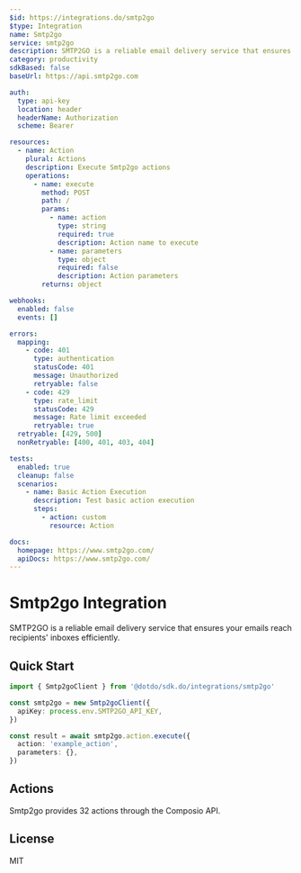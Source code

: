 ```yaml
---
$id: https://integrations.do/smtp2go
$type: Integration
name: Smtp2go
service: smtp2go
description: SMTP2GO is a reliable email delivery service that ensures your emails reach recipients' inboxes efficiently.
category: productivity
sdkBased: false
baseUrl: https://api.smtp2go.com

auth:
  type: api-key
  location: header
  headerName: Authorization
  scheme: Bearer

resources:
  - name: Action
    plural: Actions
    description: Execute Smtp2go actions
    operations:
      - name: execute
        method: POST
        path: /
        params:
          - name: action
            type: string
            required: true
            description: Action name to execute
          - name: parameters
            type: object
            required: false
            description: Action parameters
        returns: object

webhooks:
  enabled: false
  events: []

errors:
  mapping:
    - code: 401
      type: authentication
      statusCode: 401
      message: Unauthorized
      retryable: false
    - code: 429
      type: rate_limit
      statusCode: 429
      message: Rate limit exceeded
      retryable: true
  retryable: [429, 500]
  nonRetryable: [400, 401, 403, 404]

tests:
  enabled: true
  cleanup: false
  scenarios:
    - name: Basic Action Execution
      description: Test basic action execution
      steps:
        - action: custom
          resource: Action

docs:
  homepage: https://www.smtp2go.com/
  apiDocs: https://www.smtp2go.com/
---
```


# Smtp2go Integration

SMTP2GO is a reliable email delivery service that ensures your emails reach recipients' inboxes efficiently.

## Quick Start

```typescript
import { Smtp2goClient } from '@dotdo/sdk.do/integrations/smtp2go'

const smtp2go = new Smtp2goClient({
  apiKey: process.env.SMTP2GO_API_KEY,
})

const result = await smtp2go.action.execute({
  action: 'example_action',
  parameters: {},
})
```

## Actions

Smtp2go provides 32 actions through the Composio API.

## License

MIT
